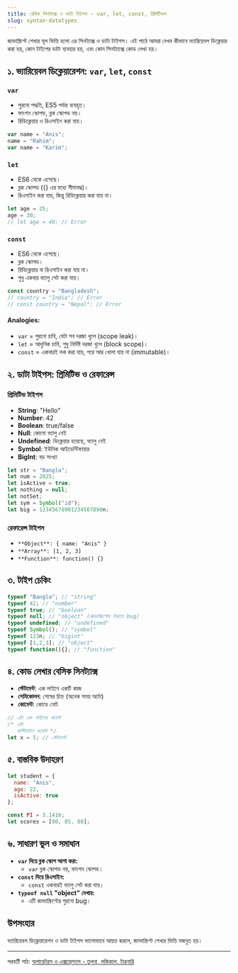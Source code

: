 ```yaml
---
title: বেসিক সিনট্যাক্স ও ডাটা টাইপস - var, let, const, প্রিমিটিভস
slug: syntax-datatypes
---
```


জাভাস্ক্রিপ্ট শেখার মূল ভিত্তি হলো এর সিনট্যাক্স ও ডাটা টাইপস। এই পাঠে আমরা দেখব কীভাবে ভ্যারিয়েবল ডিক্লেয়ার করা হয়, কোন টাইপের ডাটা ব্যবহার হয়, এবং কোন সিনট্যাক্সে কোড লেখা হয়।

## ১. ভ্যারিয়েবল ডিক্লেয়ারেশন: `var`, `let`, `const`

### `var`
- পুরনো পদ্ধতি, ES5 পর্যন্ত ব্যবহৃত।
- ফাংশন স্কোপড, ব্লক স্কোপড নয়।
- রিডিক্লেয়ার ও রিএসাইন করা যায়।

```js
var name = "Anis";
name = "Rahim";
var name = "Karim";
```

### `let`
- ES6 থেকে এসেছে।
- ব্লক স্কোপড ({} এর মধ্যে সীমাবদ্ধ)।
- রিএসাইন করা যায়, কিন্তু রিডিক্লেয়ার করা যায় না।

```js
let age = 25;
age = 30;
// let age = 40; // Error
```

### `const`
- ES6 থেকে এসেছে।
- ব্লক স্কোপড।
- রিডিক্লেয়ার বা রিএসাইন করা যায় না।
- শুধু একবার ভ্যালু সেট করা যায়।

```js
const country = "Bangladesh";
// country = "India"; // Error
// const country = "Nepal"; // Error
```

#### Analogies:
- `var` = পুরনো চাবি, যেটা সব দরজা খুলে (scope leak)।
- `let` = আধুনিক চাবি, শুধু নির্দিষ্ট দরজা খুলে (block scope)।
- `const` = একবারই লক করা যায়, পরে আর খোলা যায় না (immutable)।

## ২. ডাটা টাইপস: প্রিমিটিভ ও রেফারেন্স

### প্রিমিটিভ টাইপস
- **String**: "Hello"
- **Number**: 42
- **Boolean**: true/false
- **Null**: কোনো ভ্যালু নেই
- **Undefined**: ডিক্লেয়ার হয়েছে, ভ্যালু নেই
- **Symbol**: ইউনিক আইডেন্টিফায়ার
- **BigInt**: বড় সংখ্যা

```js
let str = "Bangla";
let num = 2025;
let isActive = true;
let nothing = null;
let notSet;
let sym = Symbol("id");
let big = 12345678901234567890n;
```

### রেফারেন্স টাইপস
- ‍`**Object**: { name: "Anis" }‍‍‍`
- `**Array**: [1, 2, 3]`
- `**Function**: function() {}`

## ৩. টাইপ চেকিং

```js
typeof "Bangla"; // "string"
typeof 42; // "number"
typeof true; // "boolean"
typeof null; // "object" (জাভাস্ক্রিপ্টের বিখ্যাত bug)
typeof undefined; // "undefined"
typeof Symbol(); // "symbol"
typeof 123n; // "bigint"
typeof [1,2,3]; // "object"
typeof function(){}; // "function"
```

## ৪. কোড লেখার বেসিক সিনট্যাক্স

- **স্টেটমেন্ট**: এক লাইনে একটি কাজ
- **সেমিকোলন**: শেষের চিহ্ন (অনেক সময় অটো)
- **কোমেন্ট**: কোডে নোট

```js
// এটা এক লাইনের কমেন্ট
/* এটা
   মাল্টিলাইন কমেন্ট */
let x = 5; // স্টেটমেন্ট
```

## ৫. বাস্তবিক উদাহরণ

```js
let student = {
  name: "Anis",
  age: 22,
  isActive: true
};

const PI = 3.1416;
let scores = [90, 85, 88];
```

## ৬. সাধারণ ভুল ও সমাধান

- **`var` দিয়ে ব্লক স্কোপ আশা করা:**
  - `var` ব্লক স্কোপড নয়, ফাংশন স্কোপড।
- **`const` দিয়ে রিএসাইন:**
  - `const` একবারই ভ্যালু সেট করা যায়।
- **`typeof null` "object" দেখায়:**
  - এটি জাভাস্ক্রিপ্টের পুরনো bug।

## উপসংহার

ভ্যারিয়েবল ডিক্লেয়ারেশন ও ডাটা টাইপস ভালোভাবে আয়ত্ত করলে, জাভাস্ক্রিপ্ট শেখার ভিত্তি মজবুত হয়।

---

পরবর্তী পাঠ: [অপারেটরস ও এক্সপ্রেশনস - তুলনা, লজিকাল, টারনারি](/js/operators)
